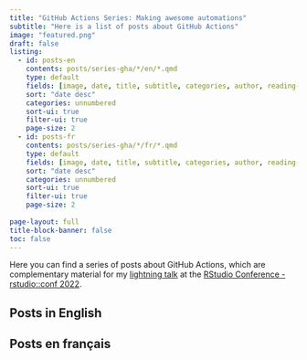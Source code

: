 ```yaml
---
title: "GitHub Actions Series: Making awesome automations"
subtitle: "Here is a list of posts about GitHub Actions"
image: "featured.png"
draft: false
listing:
  - id: posts-en
    contents: posts/series-gha/*/en/*.qmd
    type: default
    fields: [image, date, title, subtitle, categories, author, reading-time]  
    sort: "date desc"
    categories: unnumbered
    sort-ui: true
    filter-ui: true
    page-size: 2
  - id: posts-fr
    contents: posts/series-gha/*/fr/*.qmd
    type: default
    fields: [image, date, title, subtitle, categories, author, reading-time]
    sort: "date desc"
    categories: unnumbered
    sort-ui: true
    filter-ui: true
    page-size: 2
  
page-layout: full
title-block-banner: false
toc: false
---
```


Here you can find a series of posts about GitHub Actions, which are complementary material for my [lightning talk](https://beamilz.com/talks/en/2022-rstudio-conf/) at the [RStudio Conference - rstudio::conf 2022](https://www.rstudio.com/conference/).

## Posts in English

::: {#posts-en}
:::

## Posts en français

::: {#posts-fr}
:::


